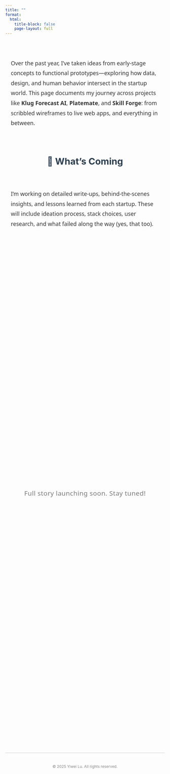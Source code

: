 ```yaml
---
title: ""
format:
  html:
    title-block: false
    page-layout: full
---
```


<style>
.page-intro {
  max-width: 800px;
  margin: 4em auto 2em;
  font-size: 1.1rem;
  line-height: 1.8;
  color: #333;
  font-family: 'Segoe UI', system-ui, sans-serif;
  padding: 0 1em;
}

.section-title {
  text-align: center;
  font-size: 1.8rem;
  font-weight: 700;
  margin-top: 3em;
  margin-bottom: 1em;
  color: #2c3e50;
}

.under-dev {
  display: flex;
  align-items: center;
  justify-content: center;
  height: 40vh;
  text-align: center;
  font-size: 1.3rem;
  font-weight: 500;
  font-family: 'Segoe UI', system-ui, sans-serif;
  color: #666;
  opacity: 0.85;
  letter-spacing: 0.5px;
}
</style>

<div class="page-intro">
  Over the past year, I’ve taken ideas from early-stage concepts to functional prototypes—exploring how data, design, and human behavior intersect in the startup world.
  This page documents my journey across projects like <strong>Klug Forecast AI</strong>, <strong>Platemate</strong>, and <strong>Skill Forge</strong>:
  from scribbled wireframes to live web apps, and everything in between.
</div>

<div class="section-title">🚧 What’s Coming</div>

<div class="page-intro">
  I’m working on detailed write-ups, behind-the-scenes insights, and lessons learned from each startup. These will include ideation process, stack choices, user research,
  and what failed along the way (yes, that too).
</div>

<div class="under-dev">
  Full story launching soon. Stay tuned!
</div>


<div aria-hidden="true" style="border-top: 1px solid #ccc; margin: 1.5em 0;"></div>

<p style="text-align: center; color: #888; font-size: 0.85em; margin-top: 3em;">
  © 2025 Yiwei Lu. All rights reserved.
</p>
